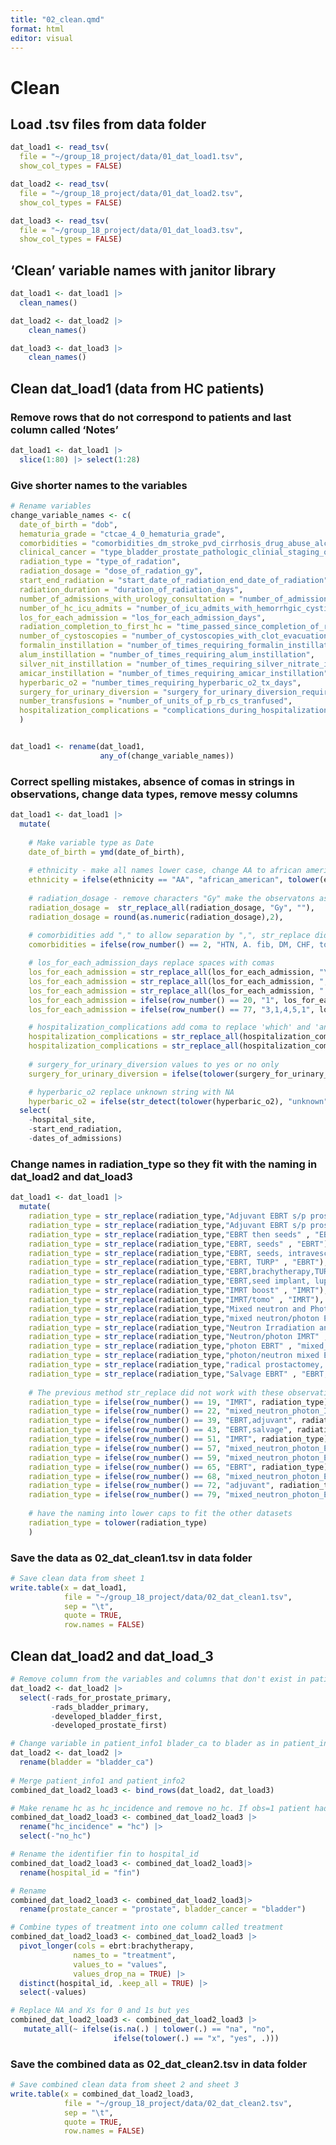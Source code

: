 ```yaml
---
title: "02_clean.qmd"
format: html
editor: visual
---
```


# Clean

## Load .tsv files from data folder

```r

dat_load1 <- read_tsv(
  file = "~/group_18_project/data/01_dat_load1.tsv",
  show_col_types = FALSE)

dat_load2 <- read_tsv(
  file = "~/group_18_project/data/01_dat_load2.tsv",
  show_col_types = FALSE)

dat_load3 <- read_tsv(
  file = "~/group_18_project/data/01_dat_load3.tsv",
  show_col_types = FALSE)
```

## 'Clean' variable names with janitor library

```r

dat_load1 <- dat_load1 |> 
  clean_names()

dat_load2 <- dat_load2 |> 
    clean_names()

dat_load3 <- dat_load3 |> 
    clean_names()
```

## Clean dat_load1 (data from HC patients)

### Remove rows that do not correspond to patients and last column called 'Notes'

```r

dat_load1 <- dat_load1 |> 
  slice(1:80) |> select(1:28)
```

### Give shorter names to the variables

```r

# Rename variables 
change_variable_names <- c(
  date_of_birth = "dob",
  hematuria_grade = "ctcae_4_0_hematuria_grade",
  comorbidities = "comorbidities_dm_stroke_pvd_cirrhosis_drug_abuse_alcoholism_tobacco_hx_mi_last_6mo_chf_copd_esrd",
  clinical_cancer = "type_bladder_prostate_pathologic_clinial_staging_of_cancer",
  radiation_type = "type_of_radation",
  radiation_dosage = "dose_of_radation_gy",
  start_end_radiation = "start_date_of_radiation_end_date_of_radiation",
  radiation_duration = "duration_of_radiation_days",
  number_of_admissions_with_urology_consultation = "number_of_admissions_including_er_visits_requiring_urology_consultation",
  number_of_hc_icu_admits = "number_of_icu_admits_with_hemorrhgic_cystits",
  los_for_each_admission = "los_for_each_admission_days",
  radiation_completion_to_first_hc = "time_passed_since_completion_of_radiation_treatment_months_and_first_incidence_hc",
  number_of_cystoscopies = "number_of_cystoscopies_with_clot_evacuation_and_or_fulguration_of_bleeders",
  formalin_instillation = "number_of_times_requiring_formalin_instillation",
  alum_instillation = "number_of_times_requiring_alum_instillation",
  silver_nit_instillation = "number_of_times_requiring_silver_nitrate_instillation",
  amicar_instillation = "number_of_times_requiring_amicar_instillation",
  hyperbaric_o2 = "number_times_requiring_hyperbaric_o2_tx_days",
  surgery_for_urinary_diversion = "surgery_for_urinary_diversion_required_if_yes_what_type",
  number_transfusions = "number_of_units_of_p_rb_cs_tranfused",
  hospitalization_complications = "complications_during_hospitalization_uti_pyelonephritis_urosepsis_hydronephrosis_aki_other"
  )


dat_load1 <- rename(dat_load1, 
                    any_of(change_variable_names))
```

### Correct spelling mistakes, absence of comas in strings in observations, change data types, remove messy columns

```r

dat_load1 <- dat_load1 |> 
  mutate(
  
    # Make variable type as Date
    date_of_birth = ymd(date_of_birth),
    
    # ethnicity - make all names lower case, change AA to african american
    ethnicity = ifelse(ethnicity == "AA", "african_american", tolower(ethnicity)),
    
    # radiation_dosage - remove characters "Gy" make the observatons as num
    radiation_dosage =  str_replace_all(radiation_dosage, "Gy", ""),
    radiation_dosage = round(as.numeric(radiation_dosage),2),
    
    # comorbidities add "," to allow separation by ",", str_replace did not work
    comorbidities = ifelse(row_number() == 2, "HTN, A. fib, DM, CHF, tobacco", comorbidities),

    # los_for_each_admission_days replace spaces with comas 
    los_for_each_admission = str_replace_all(los_for_each_admission, "\\s+", " "),
    los_for_each_admission = str_replace_all(los_for_each_admission, ", ", " "),
    los_for_each_admission = str_replace_all(los_for_each_admission, " ", ","),
    los_for_each_admission = ifelse(row_number() == 20, "1", los_for_each_admission),
    los_for_each_admission = ifelse(row_number() == 77, "3,1,4,5,1", los_for_each_admission),

    # hospitalization_complications add coma to replace 'which' and 'and' 
    hospitalization_complications = str_replace_all(hospitalization_complications, "and", ","),
    hospitalization_complications = str_replace_all(hospitalization_complications, "which", ","),
    
    # surgery_for_urinary_diversion values to yes or no only
    surgery_for_urinary_diversion = ifelse(tolower(surgery_for_urinary_diversion) == "no", "no", "yes"),

    # hyperbaric_o2 replace unknown string with NA 
    hyperbaric_o2 = ifelse(str_detect(tolower(hyperbaric_o2), "unknown"), NA, hyperbaric_o2)) |>
  select(
    -hospital_site,     
    -start_end_radiation,    
    -dates_of_admissions)
```

### Change names in radiation_type so they fit with the naming in dat_load2 and dat_load3

```r

dat_load1 <- dat_load1 |>
  mutate(
    radiation_type = str_replace(radiation_type,"Adjuvant EBRT s/p prostatectomy for a pT4N0" , "EBRT,adjuvant"),
    radiation_type = str_replace(radiation_type,"Adjuvant EBRT s/p prostatectomy with positive LNs" , "EBRT,adjuvant"),
    radiation_type = str_replace(radiation_type,"EBRT then seeds" , "EBRT"),
    radiation_type = str_replace(radiation_type,"EBRT, seeds" , "EBRT"),
    radiation_type = str_replace(radiation_type,"EBRT, seeds, intravescial chemo" , "EBRT"),
    radiation_type = str_replace(radiation_type,"EBRT, TURP" , "EBRT"),
    radiation_type = str_replace(radiation_type,"EBRT,brachytherapy,TURBT" , "EBRT,brachytherapy"),
    radiation_type = str_replace(radiation_type,"EBRT,seed implant, lupron" , "EBRT"),
    radiation_type = str_replace(radiation_type,"IMRT boost" , "IMRT"),
    radiation_type = str_replace(radiation_type,"IMRT/tomo" , "IMRT"),
    radiation_type = str_replace(radiation_type,"Mixed neutron and Photon IMRT" , "mixed_neutron_photon_IMRT"),
    radiation_type = str_replace(radiation_type,"mixed neutron/photon EBRT" , "mixed_neutron_photon_EBRT"),
    radiation_type = str_replace(radiation_type,"Neutron Irradiation and Intensity-Modulated Photon Therapy (IMRT)" , "IMRT"),
    radiation_type = str_replace(radiation_type,"Neutron/photon IMRT" , "mixed_neutron_photon_IMRT"),
    radiation_type = str_replace(radiation_type,"photon EBRT" , "mixed_neutron_photon_EBRT"),
    radiation_type = str_replace(radiation_type,"photon/neutron mixed EBRT" , "mixed_neutron_photon_EBRT"),
    radiation_type = str_replace(radiation_type,"radical prostactomey, Adjuvant radiation" , "adjuvant"),
    radiation_type = str_replace(radiation_type,"Salvage EBRT" , "EBRT,salvage"),
    
    # The previous method str_replace did not work with these observations
    radiation_type = ifelse(row_number() == 19, "IMRT", radiation_type),
    radiation_type = ifelse(row_number() == 22, "mixed_neutron_photon_IMRT", radiation_type),
    radiation_type = ifelse(row_number() == 39, "EBRT,adjuvant", radiation_type),
    radiation_type = ifelse(row_number() == 43, "EBRT,salvage", radiation_type),
    radiation_type = ifelse(row_number() == 51, "IMRT", radiation_type),
    radiation_type = ifelse(row_number() == 57, "mixed_neutron_photon_EBRT", radiation_type),
    radiation_type = ifelse(row_number() == 59, "mixed_neutron_photon_EBRT", radiation_type),
    radiation_type = ifelse(row_number() == 65, "EBRT", radiation_type),
    radiation_type = ifelse(row_number() == 68, "mixed_neutron_photon_EBRT", radiation_type),
    radiation_type = ifelse(row_number() == 72, "adjuvant", radiation_type),
    radiation_type = ifelse(row_number() == 79, "mixed_neutron_photon_EBRT,adjuvant", radiation_type),
    
    # have the naming into lower caps to fit the other datasets 
    radiation_type = tolower(radiation_type)
    )
```

### Save the data as 02_dat_clean1.tsv in data folder

```r
# Save clean data from sheet 1
write.table(x = dat_load1,
            file = "~/group_18_project/data/02_dat_clean1.tsv", 
            sep = "\t", 
            quote = TRUE,
            row.names = FALSE)
```

## Clean dat_load2 and dat_load_3

```r
# Remove column from the variables and columns that don't exist in patient_info2
dat_load2 <- dat_load2 |> 
  select(-rads_for_prostate_primary, 
         -rads_bladder_primary, 
         -developed_bladder_first,
         -developed_prostate_first)

# Change variable in patient_info1 blader_ca to blader as in patient_info2
dat_load2 <- dat_load2 |>
  rename(bladder = "bladder_ca")
 
# Merge patient_info1 and patient_info2
combined_dat_load2_load3 <- bind_rows(dat_load2, dat_load3)

# Make rename hc as hc_incidence and remove no_hc. If obs=1 patient had hc if obs=0 patient didn't have hc 
combined_dat_load2_load3 <- combined_dat_load2_load3 |> 
  rename("hc_incidence" = "hc") |>
  select(-"no_hc")

# Rename the identifier fin to hospital_id 
combined_dat_load2_load3 <- combined_dat_load2_load3|>
  rename(hospital_id = "fin") 

# Rename 
combined_dat_load2_load3 <- combined_dat_load2_load3|>
  rename(prostate_cancer = "prostate", bladder_cancer = "bladder") 

# Combine types of treatment into one column called treatment
combined_dat_load2_load3 <- combined_dat_load2_load3 |>
  pivot_longer(cols = ebrt:brachytherapy,
              names_to = "treatment", 
              values_to = "values",
              values_drop_na = TRUE) |>
  distinct(hospital_id, .keep_all = TRUE) |>
  select(-values)

# Replace NA and Xs for 0 and 1s but yes
combined_dat_load2_load3 <- combined_dat_load2_load3 |> 
   mutate_all(~ ifelse(is.na(.) | tolower(.) == "na", "no", 
                       ifelse(tolower(.) == "x", "yes", .))) 

```

### Save the combined data as 02_dat_clean2.tsv in data folder

```r
# Save combined clean data from sheet 2 and sheet 3
write.table(x = combined_dat_load2_load3,
            file = "~/group_18_project/data/02_dat_clean2.tsv", 
            sep = "\t", 
            quote = TRUE,
            row.names = FALSE)
```
